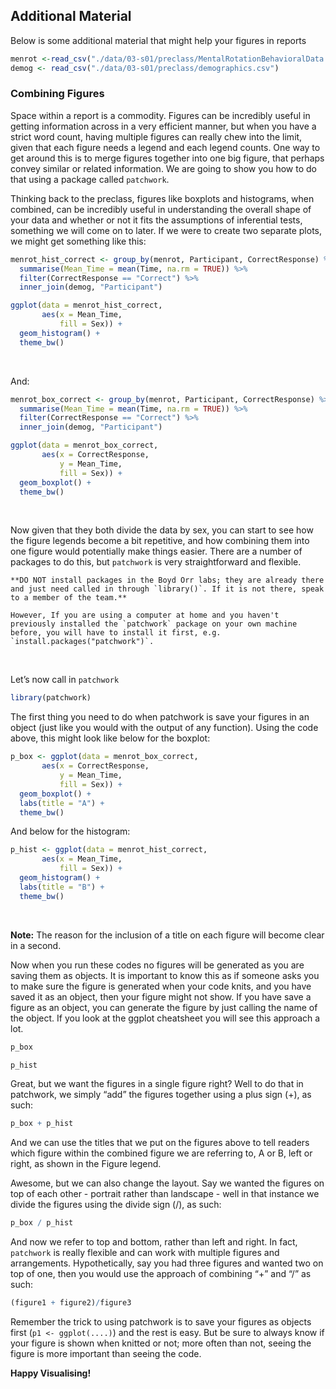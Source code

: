 ## Additional Material

Below is some additional material that might help your figures in reports

```r
menrot <-read_csv("./data/03-s01/preclass/MentalRotationBehavioralData.csv")
demog <- read_csv("./data/03-s01/preclass/demographics.csv")
``` 

### Combining Figures

Space within a report is a commodity. Figures can be incredibly useful in getting information across in a very efficient manner, but when you have a strict word count, having multiple figures can really chew into the limit, given that each figure needs a legend and each legend counts.  One way to get around this is to merge figures together into one big figure, that perhaps convey similar or related information. We are going to show you how to do that using a package called `patchwork`.

Thinking back to the preclass, figures like boxplots and histograms, when combined, can be incredibly useful in understanding the overall shape of your data and whether or not it fits the assumptions of inferential tests, something we will come on to later. If we were to create two separate plots, we might get something like this:

```r

menrot_hist_correct <- group_by(menrot, Participant, CorrectResponse) %>% 
  summarise(Mean_Time = mean(Time, na.rm = TRUE)) %>%
  filter(CorrectResponse == "Correct") %>%
  inner_join(demog, "Participant")

ggplot(data = menrot_hist_correct, 
       aes(x = Mean_Time,
           fill = Sex)) + 
  geom_histogram() +
  theme_bw()
```
<br>

And:

```r

menrot_box_correct <- group_by(menrot, Participant, CorrectResponse) %>% 
  summarise(Mean_Time = mean(Time, na.rm = TRUE)) %>%
  filter(CorrectResponse == "Correct") %>%
  inner_join(demog, "Participant")

ggplot(data = menrot_box_correct, 
       aes(x = CorrectResponse, 
           y = Mean_Time, 
           fill = Sex)) + 
  geom_boxplot() +
  theme_bw()
```
<br>

Now given that they both divide the data by sex, you can start to see how the figure legends become a bit repetitive, and how combining them into one figure would potentially make things easier.  There are a number of packages to do this, but `patchwork` is very straightforward and flexible.

```block

**DO NOT install packages in the Boyd Orr labs; they are already there and just need called in through `library()`. If it is not there, speak to a member of the team.** 

However, If you are using a computer at home and you haven't previously installed the `patchwork` package on your own machine before, you will have to install it first, e.g. `install.packages("patchwork")`.
```
<br>

Let's now call in `patchwork`

```r
library(patchwork)
```

The first thing you need to do when patchwork is save your figures in an object (just like you would with the output of any function). Using the code above, this might look like below for the boxplot:

```r
p_box <- ggplot(data = menrot_box_correct, 
       aes(x = CorrectResponse, 
           y = Mean_Time, 
           fill = Sex)) + 
  geom_boxplot() +
  labs(title = "A") +
  theme_bw()
```

And below for the histogram:

```r
p_hist <- ggplot(data = menrot_hist_correct, 
       aes(x = Mean_Time,
           fill = Sex)) + 
  geom_histogram() +
  labs(title = "B") +
  theme_bw()
```
<br>

**Note:** The reason for the inclusion of a title on each figure will become clear in a second.

Now when you run these codes no figures will be generated as you are saving them as objects. It is important to know this as if someone asks you to make sure the figure is generated when your code knits, and you have saved it as an object, then your figure might not show.  If you have save a figure as an object, you can generate the figure by just calling the name of the object. If you look at the ggplot cheatsheet you will see this approach a lot.

```r
p_box
```

```r
p_hist
```

Great, but we want the figures in a single figure right? Well to do that in patchwork, we simply "add" the figures together using a plus sign (+), as such:

```r
p_box + p_hist
```

And we can use the titles that we put on the figures above to tell readers which figure within the combined figure we are referring to, A or B, left or right, as shown in the Figure legend.

Awesome, but we can also change the layout. Say we wanted the figures on top of each other - portrait rather than landscape - well in that instance we divide the figures using the divide sign (/), as such:

```r
p_box / p_hist
```

And now we refer to top and bottom, rather than left and right.  In fact, `patchwork` is really flexible and can work with multiple figures and arrangements.  Hypothetically, say you had three figures and wanted two on top of one, then you would use the approach of combining "+" and "/" as such:

```r
(figure1 + figure2)/figure3
```

Remember the trick to using patchwork is to save your figures as objects first (`p1 <- ggplot(....)`) and the rest is easy. But be sure to always know if your figure is shown when knitted or not; more often than not, seeing the figure is more important than seeing the code.

**Happy Visualising!**